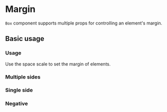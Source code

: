 
# Margin

`Box` component supports multiple props for controlling an element's margin.

<Scale values={tokens.spacing} />

## Basic usage

### Usage

Use the space scale to set the margin of elements.

<ax-demo name="spacing/margin/usage" />

### Multiple sides

<ax-demo name="spacing/margin/multiple-usage" />

### Single side

<ax-demo name="spacing/margin/single-usage" />

### Negative

<ax-demo name="spacing/margin/negative-usage" />
